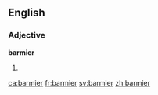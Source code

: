 ==English==

===Adjective===
'''barmier'''

# {{en-comparative of|barmy}}

[[ca:barmier]]
[[fr:barmier]]
[[sv:barmier]]
[[zh:barmier]]